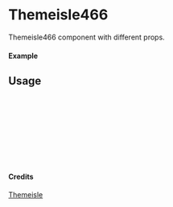
<Meta of={Themeisle466} title="Themeisle/Themeisle466" />

# Themeisle466

Themeisle466 component with different props.

#### Example

<Canvas of={Themeisle466.Primary} />

## Usage

```ts
import { Themeisle466 } from "yadl-ui";

const Example = () => {
  return (
      <Themeisle466 />
  );
};

export default Example;
```

#### Credits
[Themeisle](https://themeisle.com/illustrations/)
